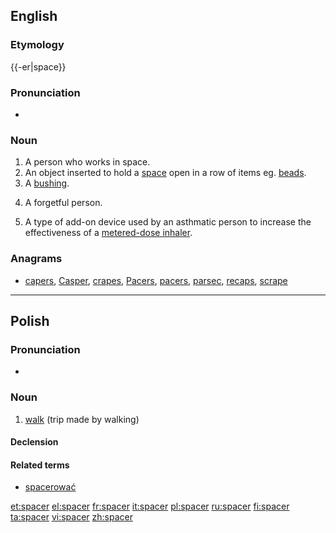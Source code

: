 ==English==
{{wikipedia|dab=spacer}}

===Etymology===
{{-er|space}}

===Pronunciation===
* {{IPA|/ˈspeɪsə(r)/|lang=pl}}
*: {{rhymes|eɪsə(r)}}

===Noun===
{{en-noun}}

# A person who works in space.
# An object inserted to hold a [[space]] open in a row of items eg. [[beads]].
# A [[bushing]].
# {{slang}} A forgetful person.
# {{medicine}} A type of add-on device used by an asthmatic person to increase the effectiveness of a [[metered-dose inhaler]].

===Anagrams===
* [[capers#English|capers]], [[Casper#English|Casper]], [[crapes#English|crapes]], [[Pacers#English|Pacers]], [[pacers#English|pacers]], [[parsec#English|parsec]], [[recaps#English|recaps]], [[scrape#English|scrape]]

----

==Polish==

===Pronunciation===
* {{IPA|[ˈs̪pat͡s̪ɛr]|lang=pl}}

===Noun===
{{infl|pl|noun|g=m}}

# [[walk]] (trip made by walking)

====Declension====
{{pl-decl-noun
|spacer|spacery
|spaceru|spacerów
|spacerowi|spacerom
|spacer|spacery
|spacerem|spacerami
|spacerze|spacerach
|spacerze|spacery
}}

====Related terms====
*[[spacerować]]

[[et:spacer]]
[[el:spacer]]
[[fr:spacer]]
[[it:spacer]]
[[pl:spacer]]
[[ru:spacer]]
[[fi:spacer]]
[[ta:spacer]]
[[vi:spacer]]
[[zh:spacer]]